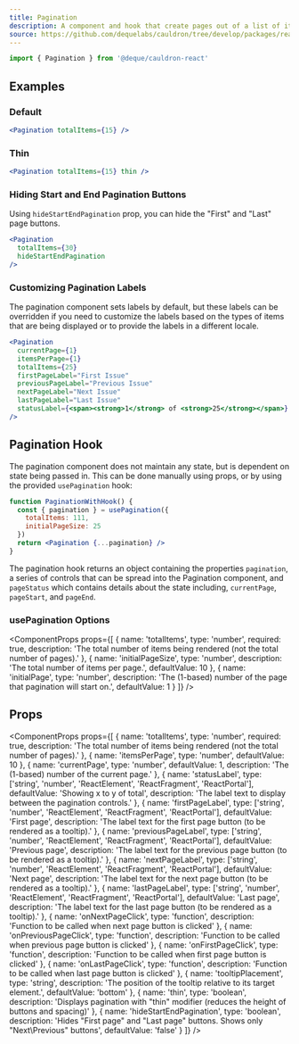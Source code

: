 ```yaml
---
title: Pagination
description: A component and hook that create pages out of a list of items.
source: https://github.com/dequelabs/cauldron/tree/develop/packages/react/src/components/Pagination/Pagination.tsx
---
```



```js
import { Pagination } from '@deque/cauldron-react'
```

## Examples

### Default

```jsx example
<Pagination totalItems={15} />
```

### Thin

```jsx example
<Pagination totalItems={15} thin />
```

### Hiding Start and End Pagination Buttons

Using `hideStartEndPagination` prop, you can hide the "First" and "Last" page buttons.

```jsx example
<Pagination
  totalItems={30}
  hideStartEndPagination
/>
```

### Customizing Pagination Labels

The pagination component sets labels by default, but these labels can be overridden if you need to customize the labels based on the types of items that are being displayed or to provide the labels in a different locale.

```jsx example
<Pagination
  currentPage={1}
  itemsPerPage={1}
  totalItems={25}
  firstPageLabel="First Issue"
  previousPageLabel="Previous Issue"
  nextPageLabel="Next Issue"
  lastPageLabel="Last Issue"
  statusLabel={<span><strong>1</strong> of <strong>25</strong></span>}
/>
```

## Pagination Hook

The pagination component does not maintain any state, but is dependent on state being passed in. This can be done manually using props, or by using the provided `usePagination` hook:

```jsx example
function PaginationWithHook() {
  const { pagination } = usePagination({
    totalItems: 111,
    initialPageSize: 25
  })
  return <Pagination {...pagination} />
}
```

The pagination hook returns an object containing the properties `pagination`, a series of controls that can be spread into the Pagination component, and `pageStatus` which contains details about the state including, `currentPage`, `pageStart`, and `pageEnd`.

### usePagination Options

<ComponentProps
  props={[
    {
      name: 'totalItems',
      type: 'number',
      required: true,
      description: 'The total number of items being rendered (not the total number of pages).'
    },
    {
      name: 'initialPageSize',
      type: 'number',
      description: 'The total number of items per page.',
      defaultValue: 10
    },
    {
      name: 'initialPage',
      type: 'number',
      description: 'The (1-based) number of the page that pagination will start on.',
      defaultValue: 1
    }
  ]}
/>

## Props

<ComponentProps
  props={[
    {
      name: 'totalItems',
      type: 'number',
      required: true,
      description: 'The total number of items being rendered (not the total number of pages).'
    },
    {
      name: 'itemsPerPage',
      type: 'number',
      defaultValue: 10
    },
    {
      name: 'currentPage',
      type: 'number',
      defaultValue: 1,
      description: 'The (1-based) number of the current page.'
    },
    {
      name: 'statusLabel',
      type: ['string', 'number', 'ReactElement', 'ReactFragment', 'ReactPortal'],
      defaultValue: 'Showing x to y of total',
      description: 'The label text to display between the pagination controls.'
    },
    {
      name: 'firstPageLabel',
      type: ['string', 'number', 'ReactElement', 'ReactFragment', 'ReactPortal'],
      defaultValue: 'First page',
      description: 'The label text for the first page button (to be rendered as a tooltip).'
    },
    {
      name: 'previousPageLabel',
      type: ['string', 'number', 'ReactElement', 'ReactFragment', 'ReactPortal'],
      defaultValue: 'Previous page',
      description: 'The label text for the previous page button (to be rendered as a tooltip).'
    },
    {
      name: 'nextPageLabel',
      type: ['string', 'number', 'ReactElement', 'ReactFragment', 'ReactPortal'],
      defaultValue: 'Next page',
      description: 'The label text for the next page button (to be rendered as a tooltip).'
    },
    {
      name: 'lastPageLabel',
      type: ['string', 'number', 'ReactElement', 'ReactFragment', 'ReactPortal'],
      defaultValue: 'Last page',
      description: 'The label text for the last page button (to be rendered as a tooltip).'
    },
    {
      name: 'onNextPageClick',
      type: 'function',
      description: 'Function to be called when next page button is clicked'
    },
    {
      name: 'onPreviousPageClick',
      type: 'function',
      description: 'Function to be called when previous page button is clicked'
    },
    {
      name: 'onFirstPageClick',
      type: 'function',
      description: 'Function to be called when first page button is clicked'
    },
    {
      name: 'onLastPageClick',
      type: 'function',
      description: 'Function to be called when last page button is clicked'
    },
    {
      name: 'tooltipPlacement',
      type: 'string',
      description: 'The position of the tooltip relative to its target element.',
      defaultValue: 'bottom'
    },
    {
      name: 'thin',
      type: 'boolean',
      description: 'Displays pagination with "thin" modifier (reduces the height of buttons and spacing)'
    },
    {
      name: 'hideStartEndPagination',
      type: 'boolean',
      description: 'Hides "First page" and "Last page" buttons. Shows only "Next\Previous" buttons',
      defaultValue: 'false'
    }
  ]}
/>

